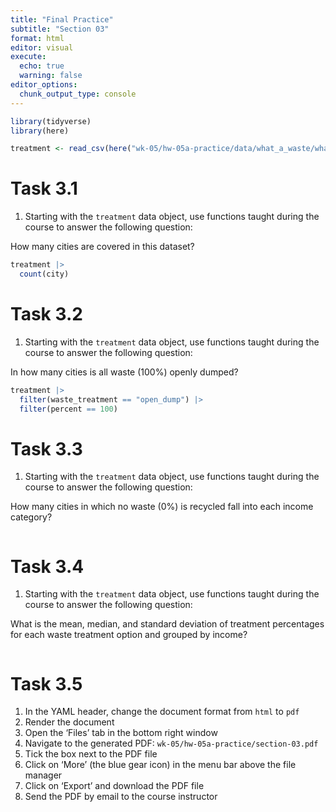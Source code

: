 ```yaml
---
title: "Final Practice"
subtitle: "Section 03"
format: html
editor: visual
execute: 
  echo: true
  warning: false
editor_options: 
  chunk_output_type: console
---
```


```r
library(tidyverse)
library(here)
```

```r

treatment <- read_csv(here("wk-05/hw-05a-practice/data/what_a_waste/what-a-waste-city-level-data-treatment.csv"))

```

# Task 3.1 

1.  Starting with the `treatment` data object, use functions taught during the course to answer the following question:

How many cities are covered in this dataset? 

```r

treatment |> 
  count(city)

```


# Task 3.2 

1.  Starting with the `treatment` data object, use functions taught during the course to answer the following question:

In how many cities is all waste (100%) openly dumped? 

```r

treatment |> 
  filter(waste_treatment == "open_dump") |> 
  filter(percent == 100)

```

# Task 3.3 

1.  Starting with the `treatment` data object, use functions taught during the course to answer the following question:

How many cities in which no waste (0%) is recycled fall into each income category?

```r



```

# Task 3.4 

1.  Starting with the `treatment` data object, use functions taught during the course to answer the following question:

What is the mean, median, and standard deviation of treatment percentages for each waste treatment option and grouped by income?

```r



```

# Task 3.5

1.  In the YAML header, change the document format from `html` to `pdf`
2.  Render the document
3.  Open the 'Files' tab in the bottom right window
4.  Navigate to the generated PDF: `wk-05/hw-05a-practice/section-03.pdf`
5.  Tick the box next to the PDF file
6.  Click on 'More' (the blue gear icon) in the menu bar above the file manager
7.  Click on 'Export' and download the PDF file
8.  Send the PDF by email to the course instructor

